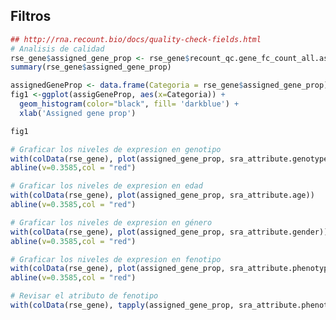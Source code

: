 ## Filtros 

```r
## http://rna.recount.bio/docs/quality-check-fields.html
# Analisis de calidad
rse_gene$assigned_gene_prop <- rse_gene$recount_qc.gene_fc_count_all.assigned / rse_gene$recount_qc.gene_fc_count_all.total
summary(rse_gene$assigned_gene_prop)
```

```r
assignedGeneProp <- data.frame(Categoria = rse_gene$assigned_gene_prop)
fig1 <-ggplot(assigGeneProp, aes(x=Categoria)) + 
  geom_histogram(color="black", fill= 'darkblue') +
  xlab('Assigned gene prop')

fig1
```

```r
# Graficar los niveles de expresion en genotipo
with(colData(rse_gene), plot(assigned_gene_prop, sra_attribute.genotype))
abline(v=0.3585,col = "red")

# Graficar los niveles de expresion en edad
with(colData(rse_gene), plot(assigned_gene_prop, sra_attribute.age))
abline(v=0.3585,col = "red")

# Graficar los niveles de expresion en género 
with(colData(rse_gene), plot(assigned_gene_prop, sra_attribute.gender))
abline(v=0.3585,col = "red")

# Graficar los niveles de expresion en fenotipo
with(colData(rse_gene), plot(assigned_gene_prop, sra_attribute.phenotype))
abline(v=0.3585,col = "red")
```

```r
# Revisar el atributo de fenotipo
with(colData(rse_gene), tapply(assigned_gene_prop, sra_attribute.phenotype, summary))
```

